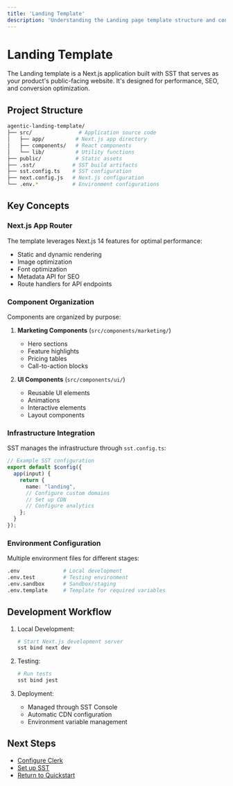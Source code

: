 ```yaml
---
title: 'Landing Template'
description: 'Understanding the Landing page template structure and concepts'
---
```


# Landing Template

The Landing template is a Next.js application built with SST that serves as your product's public-facing website. It's designed for performance, SEO, and conversion optimization.

## Project Structure

```bash
agentic-landing-template/
├── src/               # Application source code
│   ├── app/          # Next.js app directory
│   ├── components/   # React components
│   └── lib/          # Utility functions
├── public/           # Static assets
├── .sst/            # SST build artifacts
├── sst.config.ts    # SST configuration
├── next.config.js   # Next.js configuration
└── .env.*           # Environment configurations
```

## Key Concepts

### Next.js App Router

The template leverages Next.js 14 features for optimal performance:
- Static and dynamic rendering
- Image optimization
- Font optimization
- Metadata API for SEO
- Route handlers for API endpoints

### Component Organization

Components are organized by purpose:

1. **Marketing Components** (`src/components/marketing/`)
   - Hero sections
   - Feature highlights
   - Pricing tables
   - Call-to-action blocks

2. **UI Components** (`src/components/ui/`)
   - Reusable UI elements
   - Animations
   - Interactive elements
   - Layout components

### Infrastructure Integration

SST manages the infrastructure through `sst.config.ts`:

```typescript
// Example SST configuration
export default $config({
  app(input) {
    return {
      name: "landing",
      // Configure custom domains
      // Set up CDN
      // Configure analytics
    };
  }
});
```

### Environment Configuration

Multiple environment files for different stages:

```bash
.env              # Local development
.env.test         # Testing environment
.env.sandbox      # Sandbox/staging
.env.template     # Template for required variables
```

## Development Workflow

1. Local Development:
   ```bash
   # Start Next.js development server
   sst bind next dev
   ```

2. Testing:
   ```bash
   # Run tests
   sst bind jest
   ```

3. Deployment:
   - Managed through SST Console
   - Automatic CDN configuration
   - Environment variable management

## Next Steps

- [Configure Clerk](/essentials/configuration/clerk)
- [Set up SST](/essentials/configuration/sst)
- [Return to Quickstart](/quickstart) 
